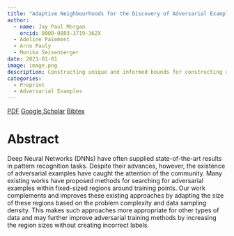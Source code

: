 ```yaml
---
title: "Adaptive Neighbourhoods for the Discovery of Adversarial Examples"
author:
  - name: Jay Paul Morgan
    orcid: 0000-0003-3719-362X
  - Adeline Paiement
  - Arno Pauly
  - Monika Seisenberger
date: 2021-01-01
image: image.png
description: Constructing unique and informed bounds for constructing adversarial examples.
categories:
  - Preprint
  - Adversarial Examples
---
```


[<i class="ai obp"></i> PDF](paper.pdf){.btn .btn-outline-primary .btn role="button" data-toggle="tooltip" title="Here's a tooltip"} [<i class="ai ai-google-scholar"></i> Google Scholar](https://scholar.google.com/citations?view_op=view_citation&hl=en&user=AO1az5YAAAAJ&sortby=pubdate&citation_for_view=AO1az5YAAAAJ:qjMakFHDy7sC){.btn .btn-outline-primary .btn role="button" data-toggle="tooltip" title="Here's a tooltip"} [Bibtex](bibtex.html){.btn .btn-outline-primary .btn role="button" data-toggle="tooltip" title="Here's a tooltip"}

# Abstract

Deep Neural Networks (DNNs) have often supplied state-of-the-art results in pattern recognition tasks. Despite their advances, however, the existence of adversarial examples have caught the attention of the community. Many existing works have proposed methods for searching for adversarial examples within fixed-sized regions around training points. Our work complements and improves these existing approaches by adapting the size of these regions based on the problem complexity and data sampling density. This makes such approaches more appropriate for other types of data and may further improve adversarial training methods by increasing the region sizes without creating incorrect labels.

